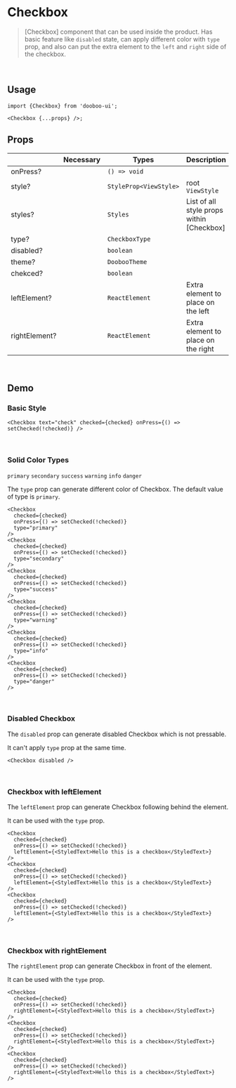 
<Meta title="Components/Checkbox" />

# Checkbox

> [Checkbox] component that can be used inside the product. Has basic feature like `disabled` state, can apply different color with `type` prop, and also can put the extra element to the `left` and `right` side of the checkbox.

<br />

## Usage

```tsx
import {Checkbox} from 'dooboo-ui';

<Checkbox {...props} />;
```

## Props

|                        | Necessary   | Types                                    | Description                                    | Default  |
| ---------------------- | ----------- | ---------------------------------------- | ---------------------------------------------- | -------- |
| onPress?               |             | `() => void`                             |                                                |          |
| style?                 |             | `StyleProp<ViewStyle>`                   | root `ViewStyle`                               |          |
| styles?                |             | `Styles`                                 | List of all style props within [Checkbox]      |          |
| type?                  |             | `CheckboxType`                           |                                                | primary  |
| disabled?              |             | `boolean`                                |                                                |          |
| theme?                 |             | `DoobooTheme`                            |                                                |          |
| chekced?               |             | `boolean`                                |                                                |          |
| leftElement?           |             | `ReactElement`                           | Extra element to place on the left             |          |
| rightElement?          |             | `ReactElement`                           | Extra element to place on the right            |          |


<br/>

## Demo

### Basic Style
```tsx
<Checkbox text="check" checked={checked} onPress={() => setChecked(!checked)} />
```

<Basic themeType="light"/>
<Basic themeType="dark"/>
<br/>


### Solid Color Types
`primary` `secondary` `success` `warning` `info` `danger`

The `type` prop can generate different color of Checkbox. The default value of type is `primary`.

```tsx
<Checkbox
  checked={checked}
  onPress={() => setChecked(!checked)}
  type="primary"
/>
<Checkbox
  checked={checked}
  onPress={() => setChecked(!checked)}
  type="secondary"
/>
<Checkbox
  checked={checked}
  onPress={() => setChecked(!checked)}
  type="success"
/>
<Checkbox
  checked={checked}
  onPress={() => setChecked(!checked)}
  type="warning"
/>
<Checkbox
  checked={checked}
  onPress={() => setChecked(!checked)}
  type="info"
/>
<Checkbox
  checked={checked}
  onPress={() => setChecked(!checked)}
  type="danger"
/>
```

<Solid themeType="light" />
<Solid themeType="dark" />
<br/>


### Disabled Checkbox
The `disabled` prop can generate disabled Checkbox which is not pressable.

It can't apply `type` prop at the same time.

```tsx
<Checkbox disabled />
```

<Disabled themeType="light" />
<Disabled themeType="dark" />
<br/>


### Checkbox with leftElement
The `leftElement` prop can generate Checkbox following behind the element.

It can be used with the `type` prop.

```tsx
<Checkbox
  checked={checked}
  onPress={() => setChecked(!checked)}
  leftElement={<StyledText>Hello this is a checkbox</StyledText>}
/>
<Checkbox
  checked={checked}
  onPress={() => setChecked(!checked)}
  leftElement={<StyledText>Hello this is a checkbox</StyledText>}
/>
<Checkbox
  checked={checked}
  onPress={() => setChecked(!checked)}
  leftElement={<StyledText>Hello this is a checkbox</StyledText>}
/>
```

<LeftElement themeType="light"/>
<LeftElement themeType="dark"/>
<br/>


### Checkbox with rightElement

The `rightElement` prop can generate Checkbox in front of the element.

It can be used with the `type` prop.

```tsx
<Checkbox
  checked={checked}
  onPress={() => setChecked(!checked)}
  rightElement={<StyledText>Hello this is a checkbox</StyledText>}
/>
<Checkbox
  checked={checked}
  onPress={() => setChecked(!checked)}
  rightElement={<StyledText>Hello this is a checkbox</StyledText>}
/>
<Checkbox
  checked={checked}
  onPress={() => setChecked(!checked)}
  rightElement={<StyledText>Hello this is a checkbox</StyledText>}
/>
```

<RightElement themeType="light"/>
<RightElement themeType="dark"/>
<br/>

